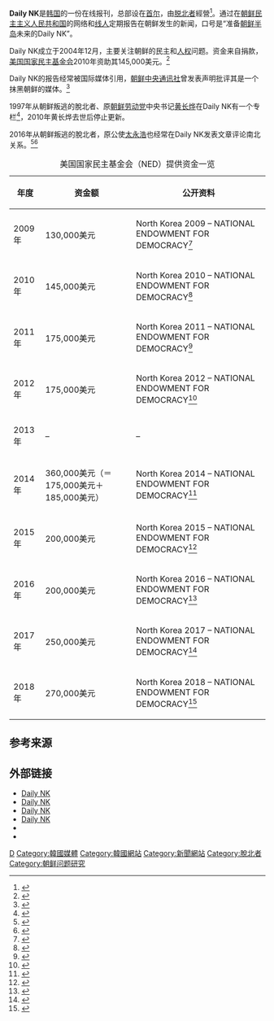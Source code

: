 {{noteTA
|G1=KOR
|G2=NSK
}}
{{Infobox Newspaper
| name                = Daily NK
| logo                = 
| image               = File:Logo of the DailyNK.png
| caption             = 
| type                = 在线新闻
| format              = On-line
| founders            = Han Ki Hong
| publisher           = 李光白
| editor              = 
| chiefeditor         = Shin Joo-hyun
| assoceditor         = 
| staff               = 
| foundation          = 2004年12月
| ceased publication  = 
| political           = 
| language            = [[韩语|韩语]]、[[汉语|汉语]]、[[英语|英语]]、[[日语|日语]]
| price               = 
| headquarters        = {{ROK-KOR}}<br>04018[[首尔特別市|首尔特別市]][[麻浦区|麻浦区]]东桥路59号2楼
| circulation         = 
| ISSN                = 
| website             = http://china.dailynk.com/chinese/
}}
'''Daily NK'''是[[韩国|韩国]]的一份在线报刊，总部设在[[首尔|首尔]]，由[[脱北者|脱北者]]經營<ref>{{Cite web |url=http://hk.news.yahoo.com/%E5%9A%B4%E5%AF%92%E5%9C%8B%E8%91%AC-%E5%8C%97%E9%9F%93%E4%BB%A4%E6%B0%91%E4%B8%8D%E5%BE%97%E6%88%B4%E6%89%8B%E5%A5%97-060505526.html |title=嚴寒國葬 北韓令民不得戴手套 |access-date=2012-01-03 |archive-date=2016-05-29 |archive-url=https://web.archive.org/web/20160529044458/https://hk.news.yahoo.com/%E5%9A%B4%E5%AF%92%E5%9C%8B%E8%91%AC-%E5%8C%97%E9%9F%93%E4%BB%A4%E6%B0%91%E4%B8%8D%E5%BE%97%E6%88%B4%E6%89%8B%E5%A5%97-060505526.html |dead-url=no }}</REF>。通过在[[朝鲜民主主义人民共和国|朝鲜民主主义人民共和国]]的网络和[[线人|线人]]定期报告在朝鲜发生的新闻，口号是“准备[[朝鲜半岛|朝鲜半岛]]未来的Daily NK”。

Daily NK成立于2004年12月，主要关注朝鲜的民主和[[朝鲜民主主义人民共和国人权|人权]]问题。资金来自捐款，[[美国国家民主基金会|美国国家民主基金会]]2010年资助其145,000美元。<ref>{{cite web | url=http://www.ned.org/where-we-work/asia/north-korea | title=North Korea National Endowment for Democracy | accessdate=2011-12-19 | archive-date=2010-11-27 | archive-url=https://web.archive.org/web/20101127095350/http://ned.org/where-we-work/asia/north-korea | dead-url=yes }}</ref>

Daily NK的报告经常被国际媒体引用，[[朝鲜中央通讯社|朝鲜中央通讯社]]曾发表声明批评其是一个抹黑朝鲜的媒体。<ref>{{cite web | url=http://www.kcna.co.jp/item/2010/201003/news23/20100323-15ee.html | title=NRC Accuses S. Korea of Using "North Defectors" for Smear Campaign | accessdate=2011-12-19 | archive-date=2010-05-29 | archive-url=https://web.archive.org/web/20100529094742/http://www.kcna.co.jp/item/2010/201003/news23/20100323-15ee.html | dead-url=no }}</ref>

1997年从朝鲜叛逃的脫北者、原[[朝鲜劳动党|朝鲜劳动党]]中央书记[[黄长烨|黄长烨]]在Daily NK有一个专栏<ref>{{cite web| url=http://www.dailynk.com/chinese/sub_list.php?cataId=nk00700| title=与黄长烨的对话| accessdate=2015-06-22| deadurl=yes| archiveurl=https://web.archive.org/web/20150622091427/http://www.dailynk.com/chinese/sub_list.php?cataId=nk00700| archivedate=2015年6月22日| df=}}</ref>，2010年黄长烨去世后停止更新。

2016年从朝鲜叛逃的脫北者，原{{Link-en|朝鲜驻英国大使馆|Embassy of North Korea, London}}公使[[太永浩|太永浩]]也经常在Daily NK发表文章评论南北关系。<ref>{{cite web| url=http://china.dailynk.com/chinese/read.php?num=16203&cataId=nk00200| title=弃核过程中担心韩美发生龟裂，朝鲜成为最大受惠者| author=太永浩| date=2018-08-31| accessdate=2018-09-04| archive-date=2020-08-12| archive-url=https://web.archive.org/web/20200812065851/http://china.dailynk.com/chinese/read.php?num=16203&cataId=nk00200| dead-url=no}}</ref><ref>{{cite web| url=http://china.dailynk.com/chinese/read.php?num=16185&cataId=nk00200| title=在第三次南北首脑会谈上把终战宣言和无核化装进一个篮子里| author=太永浩| date=2018-08-18| accessdate=2018-09-04| archive-date=2019-06-07| archive-url=https://web.archive.org/web/20190607091207/http://china.dailynk.com/chinese/read.php?num=16185&cataId=nk00200| dead-url=no}}</ref>
{| class="wikitable"
|+ 美国国家民主基金会（NED）提供资金一览
! 年度 !! 资金额 !! 公开资料
|-
! 2009年
| 130,000美元 || North Korea 2009 – NATIONAL ENDOWMENT FOR DEMOCRACY<ref name="ned2009">{{Cite web|url=http://www.ned.org/region/asia/north-korea-2009/|title=North Korea 2009 – NATIONAL ENDOWMENT FOR DEMOCRACY|publisher=NED|language=en|archiveurl=https://web.archive.org/web/20160506084736/http://www.ned.org/region/asia/north-korea-2009/|archivedate=2016-05-06|accessdate=2016-05-06}}</ref>
|-
! 2010年
| 145,000美元 || North Korea 2010 – NATIONAL ENDOWMENT FOR DEMOCRACY<ref name="ned2010">{{Cite web|url=http://www.ned.org/region/asia/north-korea-2010/|title=North Korea 2010 – NATIONAL ENDOWMENT FOR DEMOCRACY|publisher=NED|language=en|archiveurl=https://web.archive.org/web/20160506093102/http://www.ned.org/region/asia/north-korea-2010/|archivedate=2016-05-06|accessdate=2016-05-06}}</ref>
|-
! 2011年
| 175,000美元 || North Korea 2011 – NATIONAL ENDOWMENT FOR DEMOCRACY<ref name="ned2011">{{Cite web|url=http://www.ned.org/region/asia/north-korea-2011/|title=North Korea 2011 – NATIONAL ENDOWMENT FOR DEMOCRACY|publisher=NED|language=en|archiveurl=https://web.archive.org/web/20160506093238/http://www.ned.org/region/asia/north-korea-2011/|archivedate=2016-05-06|accessdate=2016-05-06}}</ref>
|-
! 2012年
| 175,000美元 || North Korea 2012 – NATIONAL ENDOWMENT FOR DEMOCRACY<ref name="ned2012">{{Cite web|url=http://www.ned.org/region/asia/north-korea-2012/|title=North Korea 2012 – NATIONAL ENDOWMENT FOR DEMOCRACY|publisher=NED|language=en|archiveurl=https://web.archive.org/web/20160506093417/http://www.ned.org/region/asia/north-korea-2012/|archivedate=2016-05-06|accessdate=2016-05-06}}</ref>
|-
! 2013年
| – || –
|-
! 2014年
| 360,000美元（＝175,000美元＋185,000美元） || North Korea 2014 – NATIONAL ENDOWMENT FOR DEMOCRACY<ref name="ned2014">{{Cite web|url=http://www.ned.org/region/asia/north-korea-2014/|title=North Korea 2014 – NATIONAL ENDOWMENT FOR DEMOCRACY|publisher=NED|language=en|archiveurl=https://web.archive.org/web/20150810060626/http://www.ned.org/region/asia/north-korea-2014/|archivedate=2015-08-10|accessdate=2016-05-06}}</ref>
|-
! 2015年
| 200,000美元 || North Korea 2015 – NATIONAL ENDOWMENT FOR DEMOCRACY<ref name="ned2015">{{Cite web|url=http://www.ned.org/region/asia/north-korea-2015/|title=North Korea 2015 – NATIONAL ENDOWMENT FOR DEMOCRACY|publisher=NED|language=en|archiveurl=https://web.archive.org/web/20160506085346/http://www.ned.org/region/asia/north-korea-2015/|archivedate=2016-05-06|accessdate=2016-05-06}}</ref>
|-
! 2016年
| 200,000美元 || North Korea 2016 – NATIONAL ENDOWMENT FOR DEMOCRACY<ref name="ned2016">{{Cite web|url=http://www.ned.org/region/asia/north-korea-2016/|title=North Korea 2016 – NATIONAL ENDOWMENT FOR DEMOCRACY|publisher=NED|language=en|accessdate=2017-03-30|archive-date=2017-10-02|archive-url=https://web.archive.org/web/20171002220033/http://www.ned.org/region/asia/north-korea-2016/|dead-url=no}}</ref>
|-
! 2017年
| 250,000美元 || North Korea 2017 – NATIONAL ENDOWMENT FOR DEMOCRACY<ref name="ned2017">{{Cite web|url=http://www.ned.org/region/asia/north-korea-2017/|title=North Korea 2017 – NATIONAL ENDOWMENT FOR DEMOCRACY|publisher=NED|language=en|accessdate=2018-02-20|archive-date=2018-10-14|archive-url=https://web.archive.org/web/20181014181851/https://www.ned.org/region/asia/north-korea-2017/|dead-url=no}}</ref>
|-
! 2018年
| 270,000美元|| North Korea 2018 – NATIONAL ENDOWMENT FOR DEMOCRACY<ref name="ned2018">{{Cite web|url=http://www.ned.org/region/asia/north-korea-2018/|title=North Korea 2018 – NATIONAL ENDOWMENT FOR DEMOCRACY|publisher=NED|language=en|accessdate=2019-04-07|archive-date=2021-01-26|archive-url=https://web.archive.org/web/20210126100818/https://www.ned.org/region/asia/north-korea-2018/|dead-url=no}}</ref>
|}

==参考来源==
{{Reflist}}

== 外部链接 ==
* [https://web.archive.org/web/20090121110811/http://dailynk.com/english/ Daily NK] {{en}}
* [http://www.dailynk.com/korean/ Daily NK] {{Wayback|url=http://www.dailynk.com/korean/ |date=20180205113256 }} {{ko}}
* [http://china.dailynk.com/chinese/ Daily NK] {{Wayback|url=http://china.dailynk.com/chinese/ |date=20210414091631 }} {{zh}}
* [http://dailynk.jp Daily NK] {{Wayback|url=http://dailynk.jp/ |date=20220401065046 }}{{ja}}
*{{en}}{{Facebook|The-Daily-NK-119770991401779}}
*{{zh-cn}}{{Sinaweibo|3528500905}}

[[Category:2004年建立的网站|D]]
[[Category:韓國媒體|Category:韓國媒體]]
[[Category:韓國網站|Category:韓國網站]]
[[Category:新聞網站|Category:新聞網站]]
[[Category:脫北者|Category:脫北者]]
[[Category:朝鲜问题研究|Category:朝鲜问题研究]]